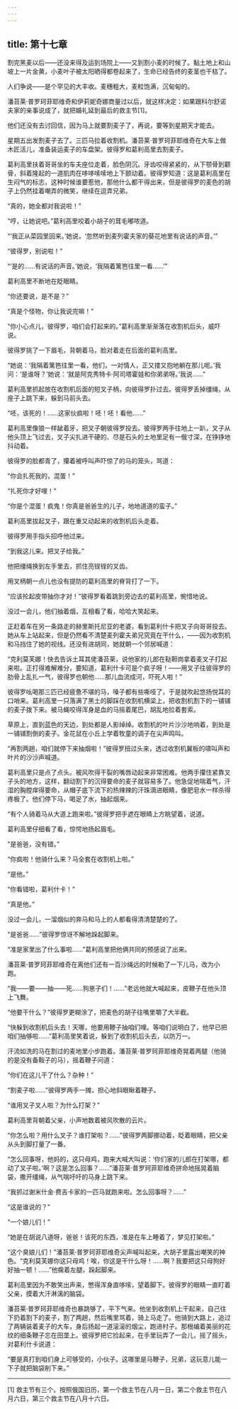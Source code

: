 ```yaml
---
---
---
```

title: 第十七章
---




割完黑麦以后——还没来得及运到场院上——又到割小麦的时候了。黏土地上和山坡上一片金黄，小麦叶子被太阳晒得都卷起来了，生命已经告终的麦茎也干枯了。

人们争说——是个罕见的大丰收。麦穗粗大，麦粒饱满，沉甸甸的。

潘苔莱·普罗珂菲耶维奇和伊莉妮奇娜商量过以后，就这样决定：如果跟科尔舒诺夫家的亲事说成了，就把婚礼延到最后的救主节[1]。

他们还没有去讨回信，因为马上就要割麦子了，再说，要等到星期天才能去。

星期五出发割麦子去了。三匹马拉着收割机。潘苔莱·普罗珂菲耶维奇在大车上做木匠活儿，准备装运麦子的车盘架。彼得罗和葛利高里去割麦子。

葛利高里扶着哥哥坐的车夫座位走着，脸色阴沉。牙齿咬得紧紧的，从下颚骨到颧骨，斜着隆起的一道肌肉在哆哆嗦嗦地上下颤动着。彼得罗知道：这是葛利高里在生闷气的标志，这种时候谁要惹他，那他什么都干得出来，但是彼得罗的麦色的胡子上仍然挂着嘲弄的微笑，继续在逗弄兄弟。

“真的，她全都对我说啦！”

“哼，让她说吧。”葛利高里咬着小胡子的茸毛嘟哝道。

“‘我正从菜园里回来。’她说，‘忽然听到麦列霍夫家的葵花地里有说话的声音。’”

“彼得罗，别说啦！”

“‘是的……有说话的声音。’她说，‘我隔着篱笆往里一看……’”

葛利高里不断地在眨眼睛。

“你还要说，是不是？”

“真是个怪物，你让我说完嘛！”

“你小心点儿，彼得罗，咱们会打起来的。”葛利高里渐渐落在收割机后头，威吓说。

彼得罗挑了一下眉毛，背朝着马，脸对着走在后面的葛利高里。

“她说：‘我隔着篱笆往里一看，他们，一对情人，正又搂又抱地躺在那儿呢。’我问：‘是谁呀？’她说：‘就是阿克秀特卡·阿司塔霍娃和你弟弟呀。’我说……”

葛利高里抓起放在收割机后面的短叉子柄，向彼得罗扑过去。彼得罗丢掉缰绳，从座子上跳下来，躲到马前头去。

“呸，该死的！……这家伙疯啦！呸！呸！看他……”

葛利高里像狼一样龇着牙，把叉子朝彼得罗投去。彼得罗两手往地上一趴，叉子从他头顶上飞过去，叉子尖扎进干硬的、尽是石头的土地里足有一俄寸深，在铮铮地抖动着。

彼得罗的脸都青了，攥着被呼叫声吓惊了的马的笼头，骂道：

“你会扎死我的，混蛋！”

“扎死你才好哩！”

“你是个混蛋！疯鬼！你真是爸爸生的儿子，地地道道的蛮子。”

葛利高里拔起叉子，跟在重又动起来的收割机后头走着。

彼得罗用手指头招呼他过来。

“到我这儿来。把叉子给我。”

他把缰绳换到左手里去，抓住亮锃锃的叉齿。

用叉柄朝一点儿也没有提防的葛利高里的脊背打了一下。

“应该抡起皮带抽你才对！”彼得罗看着跳到旁边去的葛利高里，惋惜地说。

没过一会儿，他们抽着烟，互相看了看，哈哈大笑起来。

正赶着车在另一条路走的赫里斯托尼亚的老婆，看到葛利什卡把叉子向哥哥投去。她从车上站起来，但是仍然看不清楚麦列霍夫弟兄究竟在干什么，——因为收割机和马挡住了她的视线。还没有进胡同，她就朝一个邻居喊道：

“克利莫芙娜！快去告诉土耳其佬潘苔莱，说他家的儿郎在鞑靼岗拿着麦叉子打起来啦。正打得难解难分，要知道，葛利什卡可是个疯子呀！——用叉子往彼得罗的肋骨上乱扎一气，彼得罗也朝他……那儿血流成河，吓死人啦！”

彼得罗吆喝那三匹已经疲惫不堪的马，嗓子都有些嘶哑了，于是就吹起悠扬悦耳的口哨来。葛利高里一只落满了黑土的脚踩在收割机横梁上，把收割机割下的一铺铺的麦子拨下来。被马蝇咬得浑身是血的马摇着尾巴，胡乱地拉着套索。

草原上，直到蓝色的天边，到处都是人影绰绰。收割机的叶片沙沙地响着，到处是一铺铺割倒的麦子。金花鼠在小丘上学着牧童的调子在尖声鸣叫。

“再割两趟，咱们就停下来抽烟啦！”彼得罗扭过头来，透过收割机翼板的啸叫声和叶片的沙沙声喊道。

葛利高里只是点了点头。被风吹得干裂的嘴唇动起来非常困难。他两手攥住紧靠叉子头的地方，这样，翻动割下的沉得要命的麦子就容易多了。他急促地喘着气，汗湿的胸膛痒得要命，从帽子底下流下的热辣辣的汗珠滴进眼睛，像肥皂水一样杀得疼极了。他们停下马，喝足了水，抽起烟来。

“有个人骑着马从大道上跑来啦。”彼得罗把手遮在眼睛上方眺望着，说道。

葛利高里仔细看了看，惊愕地扬起眉毛。

“是爸爸，没有错。”

“你疯啦！他骑什么来？马全套在收割机上啦。”

“是他。”

“你看错啦，葛利什卡！”

“真是他。”

没过一会儿，一溜烟似的奔马和马上的人都看得清清楚楚的了。

“是爸爸……”彼得罗惊讶不解地跺起脚来。

“准是家里出了什么事啦……”葛利高里把他俩共同的预感说了出来。

潘苔莱·普罗珂菲耶维奇在离他们还有一百沙绳远的时候勒了一下儿马，改为小跑。

“我——要——抽——死……狗崽子们！……”老远他就大喊起来，皮鞭子在他头顶上飞舞。

“他要干什么？”彼得罗更糊涂了，把麦色的胡子往嘴里嚼了大半截。

“快躲到收割机后头去！天哪，他要用鞭子抽咱们哩。等咱们说明白了，他早已把咱们抽够啦……”葛利高里笑着说，躲到了收割机后头去，以防万一。

汗流如洗的马在割过的麦地里小步跑着。潘苔莱·普罗珂菲耶维奇晃着两腿（他骑的是没有备鞍子的马），摇着鞭子问道：

“你们在这儿干了什么？杂种！”

“割麦子啦……”彼得罗两手一摊，担心地斜眼瞅着鞭子。

“谁用叉子叉人啦？为什么打架？”

葛利高里背朝着父亲，小声地数着被风吹散的云片。

“你怎么啦？用什么叉子？谁打架啦？……”彼得罗两脚挪动着，眨着眼睛，把父亲从头到脚打量了一番。

“怎么回事呀，他妈的，这只母鸡，跑来大喊大叫说：‘你们家的儿郎在打架哪，都动了叉子啦。’啊？这是怎么回事？……”潘苔莱·普罗珂菲耶维奇拼命地摇晃着脑袋，撒开缰绳，从气喘吁吁的马身上跳下来。

“我抓过谢米什金·费吉卡家的一匹马就跑来啦。怎么回事呀？……”

“这是谁说的？”

“一个娘儿们！”

“她是在胡说八道呀，爸爸！该死的东西，准是在车上睡着了，梦见打架啦。”

“这个臭娘儿们！”潘苔莱·普罗珂菲耶维奇尖声喊叫起来，大胡子里露出嘲笑的神色。“克利莫芙娜你这只母鸡！唉，你这是干什么呀！……啊？我要把这只母狗好好抽一顿！……”他瘸着左腿，跺起脚来。

葛利高里因为不敢笑出声来，憋得浑身直哆嗦，望着脚下。彼得罗的眼睛一直盯着父亲，摸着大汗淋漓的脑袋。

潘苔莱·普罗珂菲耶维奇也暴跳够了，平下气来。他坐到收割机上干起来，自己往下扔着割下的麦子，割了两趟，然后嘴里骂着，骑上马走了。他骑到大路上，追过了两辆装着麦子的大车，身后扬起一道滚滚的烟尘，跑进村子。那根编着美丽的花纹的细条鞭子忘在田垄上。彼得罗把它捡起来，在手里玩弄了一会儿，摇了摇头，对葛利什卡说道：

“要是真打到咱们身上可够受的，小伙子。这哪里是马鞭子，兄弟，这玩意儿能一下子就把脑袋削下来。”



* * *



[1] 救主节有三个。按照俄国旧历，第一个救主节在八月一日，第二个救主节在八月六日，第三个救主节在八月十六日。